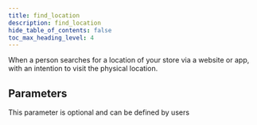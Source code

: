 ```yaml
---
title: find_location
description: find_location
hide_table_of_contents: false
toc_max_heading_level: 4
---
```


<NpmLink name="facebook" />

When a person searches for a location of your store via a website or app, with an intention to visit the physical location.

## Parameters

This parameter is optional and can be defined by users
